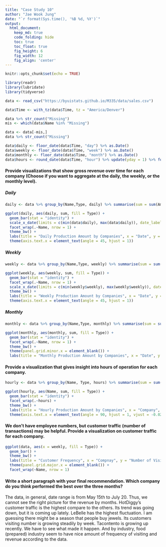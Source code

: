 ```yaml
---
title: "Case Study 10"
author: "Jae Wook Jung"
date: "`r format(Sys.time(), '%B %d, %Y')`"
output:
  html_document:  
    keep_md: true
    code_folding: hide
    toc: true
    toc_float: true
    fig_height: 6
    fig_width: 12
    fig_align: 'center'
---
```


```r
knitr::opts_chunk$set(echo = TRUE)
```

```r
library(readr)
library(lubridate)
library(tidyverse)
```

```r
data <- read_csv("https://byuistats.github.io/M335/data/sales.csv")

data$Time <- with_tz(data$Time, tz = "America/Denver")

data %>% str_count("Missing")
mis <- which(data$Name %in% "Missing")

data <- data[-mis,]
data %>% str_count("Missing")

data$daily <- floor_date(data$Time, "day") %>% as.Date()
data$weekly <- floor_date(data$Time, "week") %>% as.Date()
data$monthly <- floor_date(data$Time, "month") %>% as.Date()
data$hours <- round_date(data$Time, "hour") %>% update(yday = 1) %>% format(format = "%H")
```

#### Provide visualizations that show gross revenue over time for each company (Choose if you want to aggregate at the daily, the weekly, or the monthly level).

##### Daily

```r
daily <- data %>% group_by(Name,Type, daily) %>% summarise(sum = sum(Amount))

ggplot(daily, aes(daily, sum, fill = Type)) +
  geom_bar(stat = "identity") +
  scale_x_date(limits = c(min(data$daily), max(data$daily)), date_labels = "%B %d %Y") +
  facet_wrap(.~Name, nrow = 1) +
  theme_bw() +
  labs(title = "Daily Production Amount by Companies", x = "Date", y = "Amount") +
  theme(axis.text.x = element_text(angle = 45, hjust = 1))
```

##### Weekly

```r
weekly <- data %>% group_by(Name,Type, weekly) %>% summarise(sum = sum(Amount))

ggplot(weekly, aes(weekly, sum, fill = Type)) +
  geom_bar(stat = "identity") +
  facet_wrap(.~Name, nrow = 1) +
  scale_x_date(limits = c(min(weekly$weekly), max(weekly$weekly)), date_labels = "%B %d %Y") +
  theme_bw() +
  labs(title = "Weekly Production Amount by Companies", x = "Date", y = "Amount") +
  theme(axis.text.x = element_text(angle = 45, hjust = 1))
```

##### Monthly

```r
monthly <- data %>% group_by(Name,Type, monthly) %>% summarise(sum = sum(Amount))

ggplot(monthly, aes(monthly, sum, fill = Type)) +
  geom_bar(stat = "identity") +
  facet_wrap(.~Name, nrow = 1) +
  theme_bw() +
  theme(panel.grid.minor.x = element_blank()) +
  labs(title = "Monthly Production Amount by Companies", x = "Date", y = "Amount")
```


#### Provide a visualization that gives insight into hours of operation for each company.

```r
hourly <- data %>% group_by(Name, Type, hours) %>% summarise(sum = sum(Amount))

ggplot(hourly, aes(Name, sum, fill = Type)) + 
  geom_bar(stat = "identity") +
  facet_wrap(.~hours) +
  theme_bw() +
  labs(title = "Hourly Production Amount by Companies", x = "Company", y = "Amount") +
  theme(axis.text.x = element_text(angle = 90, hjust = 1, vjust = -0.02))
```

#### We don’t have employee numbers, but customer traffic (number of transactions) may be helpful. Provide a visualization on customer traffic for each company.

```r
ggplot(data, aes(x = weekly, fill = Type)) +
  geom_bar() +
  theme_bw() +
  labs(title = "Customer Frequency", x = "Compnay", y = "Number of Visited Teams") +
  theme(panel.grid.major.x = element_blank()) +
  facet_wrap(~Name, nrow = 1)
```

#### Write a short paragraph with your final recommendation. Which company do you think performed the best over the three months?

The data, in general, date range is from May 15th to July 20. Thus, we cannot see the right picture for the revenue by months. HotDiggy's customer traffic is the highest compare to the others. Its trend was going down, but it is coming up lately. LeBelle has the highest fluctuation. I am guessing there might be a season that people buy jewels. Its customers visiting number is growing steadily by week. Tacontento is growing up recently. We have to see what made it happen.  And by industry, food (prepared) industry seem to have nice amount of frequency of visiting and revenue according to the data.



